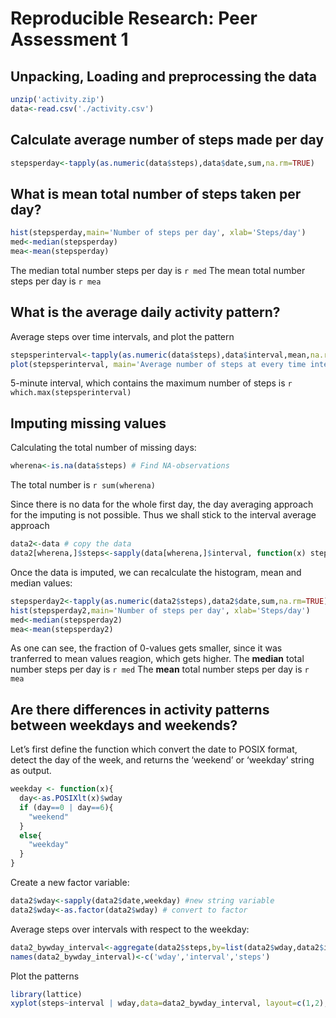 # Reproducible Research: Peer Assessment 1

## Unpacking, Loading and preprocessing the data
```r
unzip('activity.zip')
data<-read.csv('./activity.csv')
```
## Calculate average number of steps made per day
```r
stepsperday<-tapply(as.numeric(data$steps),data$date,sum,na.rm=TRUE)
```
## What is mean total number of steps taken per day?
```r
hist(stepsperday,main='Number of steps per day', xlab='Steps/day')
med<-median(stepsperday)
mea<-mean(stepsperday)
```
The median total number steps per day is `r med`
The mean total number steps per day is `r mea`

## What is the average daily activity pattern?
Average steps over time intervals, and plot the pattern

```r
stepsperinterval<-tapply(as.numeric(data$steps),data$interval,mean,na.rm=TRUE)
plot(stepsperinterval, main='Average number of steps at every time interval',xlab='Time interval index', ylab='Steps', type='l')
```
5-minute interval, which contains the maximum number of steps is `r which.max(stepsperinterval)`

## Imputing missing values
Calculating the total number of missing days:
```r
wherena<-is.na(data$steps) # Find NA-observations
```
The total number is `r sum(wherena)`

Since there is no data for the whole first day, the day averaging approach for the imputing is not possible. Thus we shall stick to the interval average approach
```r
data2<-data # copy the data 
data2[wherena,]$steps<-sapply(data[wherena,]$interval, function(x) stepsperinterval[[as.character(x)]]) # impute data
```
Once the data is imputed, we can recalculate the histogram, mean and median values:
```r
stepsperday2<-tapply(as.numeric(data2$steps),data2$date,sum,na.rm=TRUE)
hist(stepsperday2,main='Number of steps per day', xlab='Steps/day')
med<-median(stepsperday2)
mea<-mean(stepsperday2)
```
As one can see, the fraction of 0-values gets smaller, since it was tranferred to mean values reagion, which gets higher.
The **median** total number steps per day is `r med`
The **mean** total number steps per day is `r mea`

## Are there differences in activity patterns between weekdays and weekends?

Let's first define the function which convert the date to POSIX format, detect the day of the week, and returns the 'weekend' or 'weekday' string as output. 
```r
weekday <- function(x){
  day<-as.POSIXlt(x)$wday
  if (day==0 | day==6){
    "weekend"
  }
  else{
    "weekday"
  }  
}
```

Create a new factor variable:
```r
data2$wday<-sapply(data2$date,weekday) #new string variable
data2$wday<-as.factor(data2$wday) # convert to factor

```

Average steps over intervals with respect to the weekday:
```r
data2_bywday_interval<-aggregate(data2$steps,by=list(data2$wday,data2$interval),mean)
names(data2_bywday_interval)<-c('wday','interval','steps')
```

Plot the patterns
```r
library(lattice)
xyplot(steps~interval | wday,data=data2_bywday_interval, layout=c(1,2), type='l',ylab='Number of steps')
```